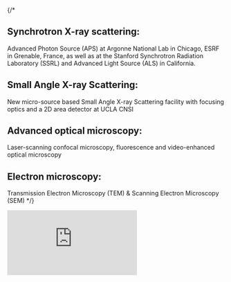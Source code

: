 {/*
## Synchrotron X-ray scattering:
Advanced Photon Source (APS) at Argonne National Lab in Chicago, ESRF in Grenable, France, as well as at the Stanford Synchrotron Radiation Laboratory (SSRL) and Advanced Light Source (ALS) in California.

## Small Angle X-ray Scattering:
New micro-source based Small Angle X-ray Scattering facility with focusing optics and a 2D area detector at UCLA CNSI

## Advanced optical microscopy:
Laser-scanning confocal microscopy, fluorescence and video-enhanced optical microscopy

## Electron microscopy:
Transmission Electron Microscopy (TEM) & Scanning Electron Microscopy (SEM)
*/}
<iframe
    src="https://www.fpbase.org/embedscope/xU3Z2K8ZeR4NPGHAKa9LwY/"
    frameborder="0"
    style={{
        'position': 'relative',
        'height': '1200%',
        'width': '1100%'
    }}
/>

<iframe
    src="https://www.fpbase.org/embedscope/Sm5a8Arw8FtJfiK2PWwqt7/"
    frameborder="0"
    style={{
        'position': 'relative',
        'height': '1200%',
        'width': '1100%'
    }}
/>